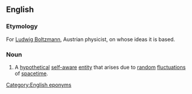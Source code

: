 ==English==

===Etymology===
For [[w:Ludwig Boltzmann|Ludwig Boltzmann]], Austrian physicist, on whose ideas it is based.

===Noun===
{{wikipedia}}
{{en-noun}}

# {{label|en|physics}} A [[hypothetical]] [[self-aware]] [[entity]] that arises due to [[random]] [[fluctuation]]s of [[spacetime]].

[[Category:English eponyms]]